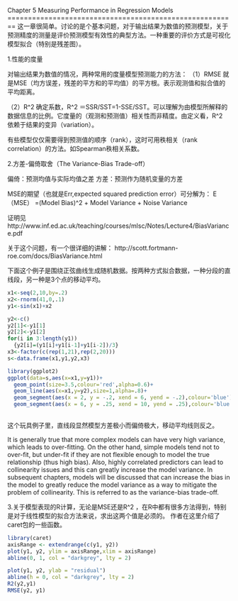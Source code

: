 Chapter 5
Measuring Performance in Regression Models
========================================================
这一章很简单。讨论的是个基本问题，对于输出结果为数值的预测模型，关于预测精度的测量是评价预测模型有效性的典型方法。一种重要的评价方式是可视化模型拟合（特别是残差图）。

1.性能的度量

对输出结果为数值的情况，两种常用的度量模型预测能力的方法：
（1）RMSE
就是MSE（均方误差，残差的平方和的平均值）的平方根。表示观测值和拟合值的平均距离。

（2）R^2
确定系数，R^2 ＝SSR/SST=1-SSE/SST。可以理解为由模型所解释的数据信息的比例。它度量的（观测和预测值）相关性而非精度。由定义看，R^2 依赖于结果的变异（variation）。


有些模型仅仅需要得到预测值的顺序（rank），这时可用秩相关（rank correlation）的方法。如Spearman秩相关系数。


2.方差-偏倚取舍（The Variance-Bias Trade-off）

偏倚：预测均值与实际均值之差
方差：预测作为随机变量的方差

MSE的期望（也就是Err,expected squared prediction error）可分解为：
E（MSE） =(Model Bias)^2  + Model Variance + Noise Variance

证明见http://www.inf.ed.ac.uk/teaching/courses/mlsc/Notes/Lecture4/BiasVariance.pdf

关于这个问题，有一个很详细的讲解：
http://scott.fortmann-roe.com/docs/BiasVariance.html

下面这个例子是围绕正弦曲线生成随机数据。按两种方式拟合数据，一种分段的直线段，另一种是3个点的移动平均。
```{r}
x1<-seq(2,10,by=.2)
x2<-rnorm(41,0,.1)
y1<-sin(x1)+x2

y2<-c()
y2[1]<-y1[1]
y2[2]<-y1[2]
for(i in 3:length(y1))
  {y2[i]=(y1[i]+y1[i-1]+y1[i-2])/3}
x3<-factor(c(rep(1,21),rep(2,20)))
s<-data.frame(x1,y1,y2,x3)


```

```{r fig.width=7, fig.height=6}
library(ggplot2)
ggplot(data=s,aes(x=x1,y=y1))+
  geom_point(size=3.5,colour='red',alpha=0.6)+
  geom_line(aes(x=x1,y=y2),size=1,alpha=.8)+
  geom_segment(aes(x = 2, y = -.2, xend = 6, yend = -.2),colour='blue')+
  geom_segment(aes(x = 6, y = .25, xend = 10, yend = .25),colour='blue')
  
```
这个玩具例子里，直线段显然模型方差极小而偏倚极大，移动平均线则反之。

It is generally true that more complex models can have very high variance,
which leads to over-fitting. On the other hand, simple models tend not
to over-fit, but under-fit if they are not flexible enough to model the true
relationship (thus high bias). Also, highly correlated predictors can lead to collinearity issues and this can greatly increase the model variance. In subsequent chapters, models will be discussed that can increase the bias in the model to greatly reduce the model variance as a way to mitigate the problem of collinearity. This is referred to as the variance-bias trade-off.

3.关于模型表现的R计算，无论是MSE还是R^2 ，在R中都有很多方法得到，特别是对于线性模型的拟合方法来说，求出这两个值是必须的。
作者在这里介绍了caret包的一些函数。

```{r fig.width=7, fig.height=6}
library(caret)
axisRange <- extendrange(c(y1, y2))
plot(y1, y2, ylim = axisRange,xlim = axisRange)
abline(0, 1, col = "darkgrey", lty = 2)

plot(y1, y2, ylab = "residual")
abline(h = 0, col = "darkgrey", lty = 2)
R2(y2,y1)
RMSE(y2, y1)
```

